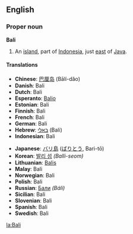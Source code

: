 ==English==

===Proper noun===
'''Bali'''

#An [[island]], part of [[Indonesia]], just [[east]] of [[Java]].

====Translations====
{{top}}<!--left column-->
*'''Chinese''': [[巴厘岛]] (Bālí-dǎo)
*'''Danish''': Bali
*'''Dutch''': Bali
*'''Esperanto''': [[Balio]]
*'''Estonian''': Bali
*'''Finnish''': Bali
*'''French''': Bali
*'''German''': Bali
*'''Hebrew''': [[באלי]] (Bali)
*'''Indonesian''': Bali
{{mid}}<!--right column-->
*'''Japanese''': [[バリ島]] ([[ばりとう]], Bari-tō)
*'''Korean''': [[발리 섬]] ''(Balli-seom)''
*'''Lithuanian''': [[Balis]]
*'''Malay''': Bali
*'''Norwegian''': Bali
*'''Polish''': Bali
*'''Russian''': [[Бали]] ''(Báli)''
*'''Sicilian''': Bali
*'''Slovenian''': Bali
*'''Spanish''': Bali
*'''Swedish''': Bali
{{bottom}}
[[la:Bali]]